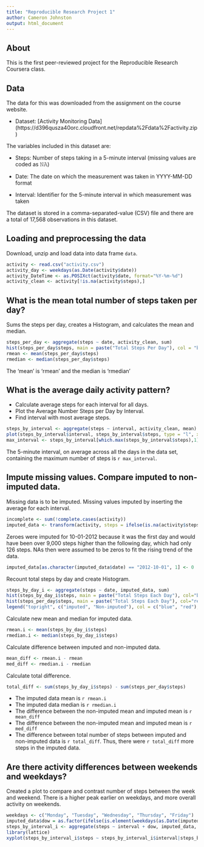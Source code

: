 ```yaml
---
title: "Reproducible Research Project 1"
author: Cameron Johnston
output: html_document
---
```


## About
This is the first peer-reviewed project for the Reproducible Research Coursera class.

## Data
The data for this was downloaded from the assignment on the course website.

* Dataset: [Activity Monitoring Data] (https://d396qusza40orc.cloudfront.net/repdata%2Fdata%2Factivity.zip)

The variables included in this dataset are:

* Steps: Number of steps taking in a 5-minute interval (missing values are coded as 𝙽𝙰)

* Date: The date on which the measurement was taken in YYYY-MM-DD format

* Interval: Identifier for the 5-minute interval in which measurement was taken

The dataset is stored in a comma-separated-value (CSV) file and there are a total of 17,568 observations in this dataset.

## Loading and preprocessing the data
Download, unzip and load data into data frame `data`. 
```r
activity <- read.csv("activity.csv")
activity_day <- weekdays(as.Date(activity$date))
activity_DateTime <- as.POSIXct(activity$date, format="%Y-%m-%d")
activity_clean <- activity[!is.na(activity$steps),]

```

## What is the mean total number of steps taken per day?
Sums the steps per day, creates a Histogram, and calculates the mean and median.
```r
steps_per_day <- aggregate(steps ~ date, activity_clean, sum)
hist(steps_per_day$steps, main = paste("Total Steps Per Day"), col = "blue", xlab = "Number of Steps")
rmean <- mean(steps_per_day$steps)
rmedian <- median(steps_per_day$steps)
```

The 'mean' is 'rmean' and the median is 'rmedian'

## What is the average daily activity pattern?
* Calculate average steps for each interval for all days. 
* Plot the Average Number Steps per Day by Interval. 
* Find interval with most average steps. 

```r
steps_by_interval <- aggregate(steps ~ interval, activity_clean, mean)
plot(steps_by_interval$interval, steps_by_interval$steps, type = "l", xlab="Interval", ylab="Number of Steps", main = "Average Number of Steps per Day by Interval")
max_interval <- steps_by_interval[which.max(steps_by_interval$steps),1]

```

The 5-minute interval, on average across all the days in the data set, containing the maximum number of steps is `r max_interval`.

## Impute missing values.  Compare imputed to non-imputed data.

Missing data is to be imputed.  Missing values imputed by inserting the average for each interval.

```r
incomplete <- sum(!complete.cases(activity))
imputed_data <- transform(activity, steps = ifelse(is.na(activity$steps), steps_by_interval$steps[match(activity$interval, steps_by_interval$interval)], activity$steps))


```

Zeroes were imputed for 10-01-2012 because it was the first day and would have been over 9,000 steps higher than the following day, which had only 126 steps. NAs then were assumed to be zeros to fit the rising trend of the data. 
```r
imputed_data[as.character(imputed_data$date) == "2012-10-01", 1] <- 0
```

Recount total steps by day and create Histogram. 
```r
steps_by_day_i <- aggregate(steps ~ date, imputed_data, sum)
hist(steps_by_day_i$steps, main = paste("Total Steps Each Day"), col="blue", xlab="Number of Steps")
hist(steps_per_day$steps, main = paste("Total Steps Each Day"), col="red", xlab="Number of Steps", add=T)
legend("topright", c("imputed", "Non-imputed"), col = c("blue", "red"), lwd = 10)
```

Calculate new mean and median for imputed data. 
```r
rmean.i <- mean(steps_by_day_i$steps)
rmedian.i <- median(steps_by_day_i$steps)
```

Calculate difference between imputed and non-imputed data.
```r
mean_diff <- rmean.i - rmean
med_diff <- rmedian.i - rmedian
```

Calculate total difference.
```r
total_diff <- sum(steps_by_day_i$steps) - sum(steps_per_day$steps)

```

* The imputed data mean is `r rmean.i`
* The imputed data median is `r rmedian.i`
* The difference between the non-imputed mean and imputed mean is `r mean_diff`
* The difference between the non-imputed mean and imputed mean is `r med_diff`
* The difference between total number of steps between imputed and non-imputed data is `r total_diff`. Thus, there were `r total_diff` more steps in the imputed data.

## Are there activity differences between weekends and weekdays?

Created a plot to compare and contrast number of steps between the week and weekend. There is a higher peak earlier on weekdays, and more overall activity on weekends.  
```r
weekdays <- c("Monday", "Tuesday", "Wednesday", "Thursday", "Friday")
imputed_data$dow = as.factor(ifelse(is.element(weekdays(as.Date(imputed_data$date)),weekdays), "Weekday", "Weekend"))
steps_by_interval_i <- aggregate(steps ~ interval + dow, imputed_data, mean)
library(lattice)
xyplot(steps_by_interval_i$steps ~ steps_by_interval_i$interval|steps_by_interval_i$dow, main="Average Steps per Day by Interval",xlab="Interval", ylab="Steps",layout=c(1,2), type="l")

```

